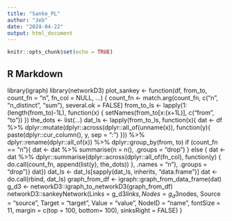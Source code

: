 ```yaml
---
title: "Sanke_PL"
author: "Jeb"
date: "2024-04-22"
output: html_document
---
```


```r
knitr::opts_chunk$set(echo = TRUE)
```

## R Markdown


library(igraph)
library(networkD3)
plot_sankey <- function(df, from_to, count_fn = "n", fn_col = NULL, ...)
{
  count_fn <- match.arg(count_fn, c("n", "n_distinct", "sum"), several.ok = FALSE)
  from_to_ls <- lapply(1:(length(from_to)-1L), function(x) {
    setNames(from_to[x:(x+1L)], c("from", "to"))
  })
  the_dots <- list(...)
  dat_ls <- lapply(from_to_ls, function(x){
    dat <- df %>%  dplyr::mutate(dplyr::across(dplyr::all_of(unname(x)),
                                               function(y){
                                                 paste(dplyr::cur_column(), y, sep = ": ")
                                               })) %>% dplyr::rename(dplyr::all_of(x)) %>% dplyr::group_by(from, to)
    if (count_fn == "n"){
      dat <- dat %>% summarise(n = n(), .groups = "drop")
    }
    else {
      dat <- dat %>% dplyr::summarise(dplyr::across(dplyr::all_of(fn_col),
                                                    function(y) {
                                                      do.call(count_fn, append(list(y), the_dots))
                                                    }, .names = "n"), .groups = "drop")}
    dat})
  dat_ls <- dat_ls[sapply(dat_ls, inherits, "data.frame")]
  dat <- do.call(rbind, dat_ls)
  graph_from_df <- igraph::graph_from_data_frame(dat)
  g_d3 <- networkD3::igraph_to_networkD3(graph_from_df)
  networkD3::sankeyNetwork(Links = g_d3$links, Nodes = g_d3$nodes, Source = "source", Target = "target", Value = "value", NodeID = "name", fontSize = 11, margin = c(top = 100, bottom= 100), sinksRight = FALSE)
}
